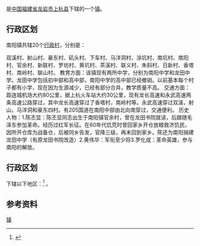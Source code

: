 {{中国乡级行政区|35/08/23/108/000}}
'''{{PAGENAMEBASE}}'''是[[中华人民共和国|中国]][[福建省|福建省]][[龙岩市|龙岩市]][[上杭县|上杭县]]下辖的一个[[镇|镇]]。

== 行政区划 ==

南阳镇共辖20个[[行政村|行政村]]，分别是：

双溪村、射山村、豪东村、矶头村、下车村、马洋洞村、涂坑村、南坑村、南阳村、官余村、新联村、罗坊村、黄坑村、茶溪村、联义村、朱斜村、日新村、香塔村、南岭村、联山村。
教育方面：该镇现有两所中学，分别为南阳中学和龙田中学。龙田中学包括初中部和高中部，南阳中学的高中部已经撤销。以前基本每个村子都有小学，现在因为生源减少，已经有部分合并，教学质量不高。
交通方面：距连城机场大约80公里，据上杭火车站大约30公里，现有龙长高速和永武高速两条高速公路穿过，其中龙长高速穿过了香塔村，南岭村等。永武高速穿过双溪，射山，马洋洞和豪东四村。有205国道在南阳中部由北向南穿过，交通便利。
历史人物：1.陈丕显：陈丕显同志出生于南阳镇官余村，曾在龙田书院就读，后跟随毛泽东参加革命。经历过红军长征。在60年代饥荒时曾回家乡开仓放粮救济饥民，因所开仓库为战备仓，后被同乡告发，官降三级，再未回到家乡。陈还为南阳捐建龙田中学（有原龙田书院改造）2.黄伟华：军衔至少将3.罗化成：革命英雄，参与南阳的解放。

== 行政区划 ==
{{PAGENAMEBASE}}下辖以下地区：<ref>{{PRC admin/ref sgc|35/08/23/108/000}}</ref>
{{PRC admin/children|35/08/23/108/000}}。

== 参考资料 ==
{{reflist}}

{{上杭县行政区划}}
{{福建小作品}}
[[Category:上杭县乡镇|镇]]